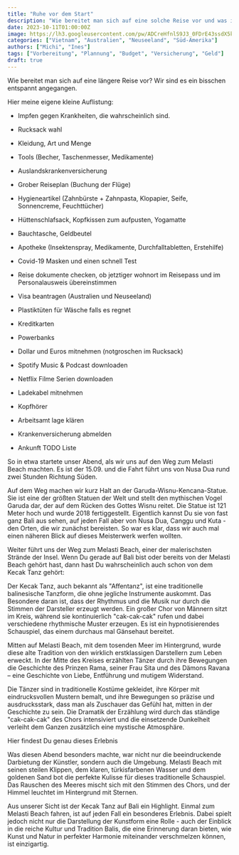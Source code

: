```yaml
---
title: "Ruhe vor dem Start"
description: "Wie bereitet man sich auf eine solche Reise vor und was ist notwendig oder optional"
date: 2023-10-11T01:00:00Z
image: https://lh3.googleusercontent.com/pw/ADCreHfnlS9J3_0FDrE43ssdX5k_saHmkgBWbfnYO_tzxTkJNlKxivqjzMvyHVUn9mF3_LantW5RRGjm8qr_rbcLAhTiFxYPU9hbz4-APzwfxCguadVYosr7-SIj9q9V1_1wLDdtnVQpd_a4y5z8owKy2kOpe4xRdjK7DBZSFOAm0YYD-_Wju2v1Rl5hC-c2OK_krMVBoIn_tiV7GcEKVeukIGA3C-qrwnYpQCgmlV2oP7pArfqarPS_G5Rahs-WCLptNa8wMjUhS_OeU3rvFBUGC10lIFkJ1ZcJykjD7614OHd7nTa39CaglxxO6gVQxy3-FrAaY4eH211bwz_GrY4LNuS5WMwqiREt3GK1sJNmSSPywEAwuhwhssLlP0FC3njJukY6k7dG7vkAc8hMVm9wLlT57Ll4VKe_Ul_u6WKrbLojm__Bf46ruAOXtEFr4VI0e53-6PmsAw1yLWclGxBKLeiNvWdFCkMzxkqIZrZJDkVEyJEynilEDzhCUXjK3lj1THDqYtDltiMWOdlOAOiV_lNjp1rBrDBSk4YG6UvrlOmQA_P4qn7qD1rbcLcFlODOdAyTNMCbAnCQ4ZsJdo__NxXAApef8MEewtf3vqpBdGDowIHs8_Vyr1tua2r6EQ56w6dBcUi3sBPeelHNSb0NZM4gJKA5sa2hT9HdptkDGedHwR12Tz9jC_n9F-_oo3a5C7uJ1XVEZMSZ6qIrVCZv98OMv-IWtUXQYQMaSV7oKXn0D-aoqKlbFZkwz8JzNFIEwLdQterBx2X41ih0AtjRdsVw7gWZ9Tobg7KdpxP84T8GAqux_HmdcIkBLj27BPn6i031JH0VnZOFZj6VvSJ8saoG14gWodKPVppcfRH9XdW7Sx7m5p1BtgiAF4wXS1FBusbyzeDkoXizayqVMl8oqOOn-lSFZd7NPd2SiLMHpf3at0kTVDkRDRt2XPJWRwNGThZwzwHkH6AQOKpL2_A=w423-h317-no?authuser=0
categories: ["Vietnam", "Australien", "Neuseeland", "Süd-Amerika"]
authors: ["Michi", "Ines"]
tags: ["Vorbereitung", "Plannung", "Budget", "Versicherung", "Geld"]
draft: true
---
```



Wie bereitet man sich auf eine längere Reise vor? Wir sind es ein bisschen entspannt angegangen.

Hier meine eigene kleine Auflistung:

- Impfen gegen Krankheiten, die wahrscheinlich sind.
- Rucksack wahl
- Kleidung, Art und Menge
- Tools (Becher, Taschenmesser, Medikamente)
- Auslandskrankenversicherung
- Grober Reiseplan (Buchung der Flüge)
- Hygieneartikel (Zahnbürste + Zahnpasta, Klopapier, Seife, Sonnencreme, Feuchttücher)
- Hüttenschlafsack, Kopfkissen zum aufpusten, Yogamatte
- Bauchtasche, Geldbeutel
- Apotheke (Insektenspray, Medikamente, Durchfalltabletten, Erstehilfe)
- Covid-19 Masken und einen schnell Test
- Reise dokumente checken, ob jetztiger wohnort im Reisepass und im Personalausweis übereinstimmen
- Visa beantragen (Australien und Neuseeland)
- Plastiktüten für Wäsche falls es regnet
- Kreditkarten
- Powerbanks
- Dollar und Euros mitnehmen (notgroschen im Rucksack)
- Spotify Music & Podcast downloaden
- Netflix Filme Serien downloaden
- Ladekabel mitnehmen
- Kopfhörer

- Arbeitsamt lage klären
- Krankenversicherung abmelden

- Ankunft TODO Liste

So in etwa startete unser Abend, als wir uns auf den Weg zum Melasti Beach machten.
Es ist der 15.09. und die Fahrt führt uns von Nusa Dua rund zwei Stunden Richtung Süden.

<GooglePhoto
  src="https://lh3.googleusercontent.com/pw/ADCreHe0K1t0zX3XbvktC0kccGbevV9rEgowzAMYRp0GwzA9BzB9DThYmT68xeqAxb1mdMY3wEhEYQn6wuqwBn3QYgOoqqCxx0cVJwW3qkxl8pcsPbTI7pJs3OrdiOih4rDoArcoxXDFBiKIIGAIIlQuKhXqeDntuiHFvsm41shSLXKPsvwXFXtM6IwcyCAdRtlxJ-yN_FsoCiE6KhjjzmFvwrtbFlTGK6AAl2Kl7XEmIRg8lcgeRFrShddYOOQoblqZ3Qt5P2XCCB_fayzb-l5UVq3Hrid9Z98bHYjXRN5zmtgJRL9RNb3qw_DxznhomHh8JxWQ8GYLtanbTLAoi3uFAaj564YlmdTH3My260xh1JfswnlunEHdSnMjL7emhJlmGahgqG1mJL6sMKp_rRlK9k8wLiqoOo7NCnfy9oMc5nF9SGUIQQ7v5Dwa0eO58Kq5-0sXW_rd3iT5QJ1Cyn8jwU1ls9ROTYYX2oWQtL9FmFPR-4CFP6LkhucRNylG1bWg1bmD7UMBYl9962j8EQaGelPBlOWy8ZMymQeFdy1gJRPaN2lvyfIawMC5ksNUXrebaSOeSAl7KPB3uAlNWqSGUx8d4cNrHUOtc5M0rsa9x9iGflipgYDaRvEERITtaXXsy5KLtDVtA3BTqkP8QwVXOl0nq-WGS9qPLl7mmDNocnKeGjQWJYEZpGdRvDiGvkgINfALMmN37_pRlag_lsCWVQ8ILEPH1O2KCYxuxLdchPLNhpaU5CiZr2XDPL32tPOop3EYsXYfP8EdcrLrBDiyHdOpY_kG5ndWBPGiNo9lMbrlWnD4UY6A00-4xZMdIn6xafE_se4yig_fMs79HuKxE5tILBlhLpj7h7Hm-IRQYDaoLBPwtiS69b1-3enYf5jK7qhGcyoEBfhakp7CCnX6Mo_tddZgd8q_d-PCaKHGXCNoAI8isYoVYHe1totpWlQi8unYq8rn9FPTka1qd2w=w341-h614-no?authuser=0"
  alt="Die Garuda-Wisnu-Kencana-Statue"
  caption="Die Garuda-Wisnu-Kencana-Statue"
/>

Auf dem Weg machen wir kurz Halt an der Garuda-Wisnu-Kencana-Statue. Sie ist eine der größten Statuen der Welt und stellt den mythischen Vogel Garuda dar, der auf dem Rücken des Gottes Wisnu reitet. Die Statue ist 121 Meter hoch und wurde 2018 fertiggestellt.
Eigentlich kannst Du sie von fast ganz Bali aus sehen, auf jeden Fall aber von Nusa Dua, Canggu und Kuta - den Orten, die wir zunächst bereisten. So war es klar, dass wir auch mal einen näheren Blick auf dieses Meisterwerk werfen wollten.

<GoogleMap mapUrl="https://www.google.com/maps/embed?pb=!1m18!1m12!1m3!1d3098.5558797924673!2d115.16660075143368!3d-8.814133669651598!2m3!1f0!2f0!3f0!3m2!1i1024!2i768!4f13.1!3m3!1m2!1s0x2dd244b5401fddef%3A0xfaf0a4cd8d840fd7!2sGaruda-Wisnu-Kencana-Statue!5e1!3m2!1sde!2s!4v1696616661823!5m2!1sde!2s" />

Weiter führt uns der Weg zum Melasti Beach, einer der malerischsten Strände der Insel.
Wenn Du gerade auf Bali bist oder bereits von der Melasti Beach gehört hast, dann hast Du wahrscheinlich auch schon von dem Kecak Tanz gehört:

<GooglePhoto
  caption="Mitten im Tanz"
  alt="Mitten im Tanz"
  src="https://lh3.googleusercontent.com/pw/ADCreHcHsmGrzin8Nze1GxE228FIwJ6hgyYNSMcWhvv4SdyEMPeIgFjCl2BAEGsKuzh9pLf1ee--I1mXKczLKBvwvOh4Xza6jxpf_3EYLXUkJ5pjdgp3eKwF2ZxQY42Hsnc-3X7Z-4-e7nOgZWYfQie52ZZcTRmj6qEoQpnFIEZK7G4Aws9FPkO4_er5MIZbteMWlb9zesn9OnBPd3P5Seu9va9pF2b3YuF2z0nyZDDJIbvEim4MsXl9Wz5b9ev5JjtW6GfMq-zkww6jiLavNWeJ7bLmNeXSaMvjqwx85m11n6gRCdLc_iwbaqTONdKYTsuvFvNeJdWrUfdy5D4kZ_ETrY3JJsBDBHG6RD7f560XvX9T8jqHUH9FmfYqTrT_Legvt0j4i5furZypyvCrORZyicyyeFUP75jDcmX-JFrXbNUgOG1-sQnimU3JxXVPic6kbpMol-VLTQisQ892BN5fjq4xbJyr-eKXQzYuOo6pzReM5WN_QewrEqcsaPkxWOl_ltd3eatDqiHKGq5djZ7zD5hfvSGORyml2VH64frXgra6l7gGk6BpGVbZLdySx45_f4WtirSG9AH1Lu5a_vKRFB3ka-VMnFtFwyp2jjrxMEW4ELg2UG2VgR3I8kobRNebsCZg8uTl4FBbRi3gpmZSuBx7BvhJBdQycPOsHq3zpZb42kKqJJxaei8J8rS-CGHjH5QCgog0BQZv0ylxJIRRGVITQu98P9WdbXKcFQIq95WOkQ6a--6FFQJeR4zsWy64myDTB0MVc_9bE3vqfXF5h54JXooZGY87xrR5au8BFAx2TeUmuTPU_0Utd61vJahB57mT6JcPmSQ1Ccw3uUqX2E5xN3hriywWsQ3XzNeVoTwH4xWIQQlI7bW201ic2VhX_gHFvKBCANvtbmDWEyT55J9ivcGIWSa841JiKazKPl4oqjGdqmWjUBBt_MHIFi4kVpomVovVri89WEIThuw=w1076-h605-no?authuser=0"
/>

Der Kecak Tanz, auch bekannt als "Affentanz", ist eine traditionelle balinesische Tanzform, die ohne jegliche Instrumente auskommt. Das Besondere daran ist, dass der Rhythmus und die Musik nur durch die Stimmen der Darsteller erzeugt werden. Ein großer Chor von Männern sitzt im Kreis, während sie kontinuierlich "cak-cak-cak" rufen und dabei verschiedene rhythmische Muster erzeugen. Es ist ein hypnotisierendes Schauspiel, das einem durchaus mal Gänsehaut bereitet.

Mitten auf Melasti Beach, mit dem tosenden Meer im Hintergrund, wurde diese alte Tradition von den wirklich erstklassigen Darstellern zum Leben erweckt. In der Mitte des Kreises erzählten Tänzer durch ihre Bewegungen die Geschichte des Prinzen Rama, seiner Frau Sita und des Dämons Ravana – eine Geschichte von Liebe, Entführung und mutigem Widerstand.

<Youtube videoUrl="https://www.youtube.com/embed/LSQOmrh6pVk?si=4QNZb2DNulAMzzCW" />

Die Tänzer sind in traditionelle Kostüme gekleidet, ihre Körper mit eindrucksvollen Mustern bemalt, und ihre Bewegungen so präzise und ausdrucksstark, dass man als Zuschauer das Gefühl hat, mitten in der Geschichte zu sein. Die Dramatik der Erzählung wird durch das ständige "cak-cak-cak" des Chors intensiviert und die einsetzende Dunkelheit verleiht dem Ganzen zusätzlich eine mystische Atmosphäre.

<CallToAction href="https://www.klook.com/activity/21638-uluwatu-kecak-fire-dance-show-tickets-bali/">
  Hier findest Du genau dieses Erlebnis
</CallToAction>

<GooglePhoto
  caption="Unsere Tickets von Klook"
  src="https://lh3.googleusercontent.com/pw/ADCreHfS7e66DZXflSh1uIi4X27N0PGLt9dRA7qN7DfUrUAaFCiLVMq-xc9dZ9vL6BysCgCZOpuMuVHKQjL7tiMbbm6WrNmo131x2XnshF7OESqCvg-CYh3K8sdZCP1dg3B5OMwcnaTThP0GjbugABSmaQ2TDP1RqodauDJLBvSDaPf5HCJ8DbftqpcLLgbP2XpJ1ajyYWqIhwqvr-u4pe110aom7USV5b2sfCYbHI5GyX2ypOf14Jwsd2QmtHPLAdCFnwKDgwQnt3BigzNM2fkODpaEBkwSIR6vvTSlp-G8XMHdXNUXkajAwv4STFkCnBrAhSGWqfFW03HUr-gPGGWR_ZHiW-LpVPJbUu9dcWFBu8L-Zbr5Ua2GQfJfDpCO3dFNeo-pznjchaDb3FHBQYJEjBn1lDkGvRZigwech5OywsgXKZ8Xe2v8L12RQud4roNx_m9nwE8OXoBC-4J6k7fXww8wJcdqAFkePx32Kb_3cL6KHIcaTosKnRaKXpkHJ2M5QLn4nipoSc9gSIOLmZMW9sfHxZdQ-oOa32v0GMBZmltJRScroScE6Pn95v9WB_lGKznAFUrFRg6b8aTmV_QO4c4_zN0Yzpk-c1LXQDS4vcJ21i17uS7wRSl0lRFEvrroaRovWiLfEGUF_7TwQQSk4wLlHxxXLBV9FzJy_rCKzv1hE3y_x95zP2d3LOHKsarRO9y_3uS8iwkFk_0UcSRdaZKcic6hYjhEtVwX_z-6PnQCttjWGkqbFfjnB_bCwhj0OYhGY91XcwGmC5AlGFWnHkofT8fi8KFTZHwhdKpvLml_W-TedDrrZnn49o4m60QvZGNFDhHExvGRYUDiNAAmA73X_jF5nUIqKEqzbB76QjNpXBrvM2BXBmYm1kg0RLczItTZHujpNKEww6meM5xYRfdDJhMOErVnZBNYO_ji7SkS5n6jmrUBR4H1M8tYKxg7CZk4zc1Gm4XpMnrRCUI=w341-h614-no?authuser=0"
  alt="Unsere Tickets von Klook"
/>

Was diesen Abend besonders machte, war nicht nur die beeindruckende Darbietung der Künstler, sondern auch die Umgebung. Melasti Beach mit seinen steilen Klippen, dem klaren, türkisfarbenen Wasser und dem goldenen Sand bot die perfekte Kulisse für dieses traditionelle Schauspiel.
Das Rauschen des Meeres mischt sich mit den Stimmen des Chors, und der Himmel leuchtet im Hintergrund mit Sternen.

Aus unserer Sicht ist der Kecak Tanz auf Bali ein Highlight. Einmal zum Melasti Beach fahren, ist auf jeden Fall ein besonderes Erlebnis.
Dabei spielt jedoch nicht nur die Darstellung der Kunstform eine Rolle - auch der Einblick in die reiche Kultur und Tradition Balis,
die eine Erinnerung daran bieten, wie Kunst und Natur in perfekter Harmonie miteinander verschmelzen können, ist einzigartig.

<GooglePhoto
  caption="Der Blick aufs Meer am Melasti Beach"
  src="https://lh3.googleusercontent.com/pw/ADCreHe7Z8QFfnsyF6rBgQX3cwy-86_qaPRqkqXTcflMcjmafA79HbjrQTQQMH2rXn_Jdrj-2KPBb_8DXh-DqjhCie0xzLkAZ1PbKGVpwdhJ7uPey9Hl9Xt7_XrExPtRFnZ3jvgzt6F3yPEZxbGFAUN5vPC82eXl8kpyo3IizvyCP4jhCOZniB_qiKr2YcHNOWMBoit6IuozPmPDV0nTWsCZ7Ev4nuuCEg6aTpnweNr-DbZggZhzbcRl4h7rlA9PIVjzMI-22XPjobO1kk43Q2pQO_n-UFHNSb45CKlo5mNnRSAK4U7LLdL7XJZMYjYQJKCuB2jkZmSDQ7BwAIoBY5Zr-N5j54d8VM1CJyef_FFVlDp0nXbSobljKjcAbXRR7ZjYXmPqF4eVv4i6Zbjo_uXm1Lu3yLYotZ0F_7Y7oY6xagRzybzKXUzLedlgxF-wqXMorI65dDibnuQZNaSPjaD2pg4kYjsXuJTMPWkTEQTwFI5SWVgsDEl0IaOYXMZYpvxryCB7LhALefkd2tKMtGAr_J_Y7HfmECJjcsIEJ8pkf7x8ifG7uFqBK7_zrTxol8FwBg73drfpEB3jlpscvF-rMaeEd3aiv9w1qceL_wzmInos0oAyySm9gavC2lcrYrbwU1OaIX3Cfss_7b1dyV9_8UIaUIM40_SXvNBfnd9bUmJPc8_KPxPiux2sUlNyq2VstYGCveZ_kaXQcjCNQUYYSrs4n3D-kUpVSvQzPrETtTcXyI5o-6mNVFeiVaY9FoBn6UGunFEGFzt1BtpIEK_fwSfv50_m4TjlYvSLyOJniL-zkSqiTqH6Gu5dXPGqkjuiXf9B4Pp_naZ0z_3GL-qMH3owcFSF8RwNzofu0TUWUjVKBFona_nQcPbtY-_LeeVczUJPOyDdgVGKv4IU3GgBCMLRyE9xfjjd2rfHKSH8koAbc66A2T8itjroqB6uDJSiJQwhbGbnQZjoysaWzzM=w1078-h606-no?authuser=0"
  alt="Perspektive am Melasti Beach Theater"
/>

<GoogleMap mapUrl="https://www.google.com/maps/embed?pb=!1m18!1m12!1m3!1d1175.6052513423303!2d115.16215154848702!3d-8.848415670149892!2m3!1f0!2f0!3f0!3m2!1i1024!2i768!4f13.1!3m3!1m2!1s0x2dd25bbe2af094a9%3A0x8321bd686b853c3!2sKecak%20dance%20Melasti%20beach!5e1!3m2!1sde!2sid!4v1695228103967!5m2!1sde!2sid" />

